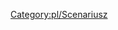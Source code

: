 {{en/Community/Scenarios/Scenario|title=Poland
|minimap=en/Polska-miniMapa.png
<!--|minimap=[[plik.png]]
    ^widoczne '[' bez załadowaniu pliku do wiki/przez special/upload-->
|screenshot=en/Community/Scenarios/Polska-Map.png
|description=Ta mapa jest oparta na rzeczywistych danych mapy wysokości, a miasta są rozmieszczone zgodnie z ich rzeczywistymi współrzędnymi geograficznymi. Ukształtowanie terenu na mapie jest różne (południe bardziej górzysty, północ bardziej płaski). Uwzględniono wszystkie miasta w Polsce o liczbie mieszkańców przekraczającej 100 000, a także wiele innych . Serwer multiplayer .
https://openttd-polska.pl/Thread-Mapy-Mapa-Polski-pAter. 

City Growth Limiter i polskie dodatki .grf można wyszukać automatycznie z poziomu menu gry. Ostatnia aktualizacja : 24.04.2017 r.
|difficulty=Medium
|setting=[[pl/Manual/Klimat#umiarkowany|Umiarkowany klimat]]
|size=1024x1024
|relief=Mixed
|towns=High
|industries=Low
|realworld=Poland
|version=1.3.1
|author=[http://openttd-polska.pl/User-pAter pAter]		
|download_url=https://www.dropbox.com/s/lolmmt9qsl7qj1c/Poland_pAter_1.3.1_FIRS-PL.scn?dl=1
}}

[[Category:pl/Scenariusz]]
